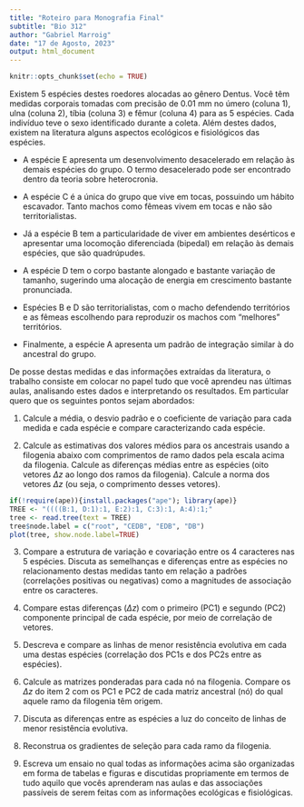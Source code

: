 ```yaml
---
title: "Roteiro para Monografia Final"
subtitle: "Bio 312"
author: "Gabriel Marroig"
date: "17 de Agosto, 2023"
output: html_document
---
```


```r
knitr::opts_chunk$set(echo = TRUE)
```

Existem 5 espécies destes roedores alocadas ao gênero Dentus. Você têm
medidas corporais tomadas com precisão de 0.01 mm no úmero (coluna 1),
ulna (coluna 2), tíbia (coluna 3) e fêmur (coluna 4) para as 5 espécies.
Cada indivíduo teve o sexo identificado durante a coleta. Além destes
dados, existem na literatura alguns aspectos ecológicos e fisiológicos
das espécies.

-   A espécie E apresenta um desenvolvimento desacelerado em relação às
    demais espécies do grupo. O termo desacelerado pode ser encontrado
    dentro da teoria sobre heterocronia.

-   A espécie C é a única do grupo que vive em tocas, possuindo um
    hábito escavador. Tanto machos como fêmeas vivem em tocas e não são
    territorialistas.

-   Já a espécie B tem a particularidade de viver em ambientes
    desérticos e apresentar uma locomoção diferenciada (bipedal) em
    relação às demais espécies, que são quadrúpudes.

-   A espécie D tem o corpo bastante alongado e bastante variação de
    tamanho, sugerindo uma alocação de energia em crescimento bastante
    pronunciada.

-   Espécies B e D são territorialistas, com o macho defendendo
    territórios e as fêmeas escolhendo para reproduzir os machos com
    "melhores" territórios.

-   Finalmente, a espécie A apresenta um padrão de integração similar à
    do ancestral do grupo.

De posse destas medidas e das informações extraídas da literatura, o
trabalho consiste em colocar no papel tudo que você aprendeu nas últimas
aulas, analisando estes dados e interpretando os resultados. Em
particular quero que os seguintes pontos sejam abordados:

1. Calcule a média, o desvio padrão e o coeficiente de variação para cada medida e cada espécie e compare caracterizando cada espécie. 

2. Calcule as estimativas dos valores médios para os ancestrais usando a filogenia abaixo com comprimentos de ramo dados pela escala acima da filogenia. Calcule as diferenças médias entre as espécies (oito vetores $\Delta z$ ao longo dos ramos da filogenia). Calcule a norma dos vetores $\Delta z$ (ou seja, o comprimento desses vetores). 

```r
if(!require(ape)){install.packages("ape"); library(ape)}
TREE <- "((((B:1, D:1):1, E:2):1, C:3):1, A:4):1;"
tree <- read.tree(text = TREE)
tree$node.label = c("root", "CEDB", "EDB", "DB")
plot(tree, show.node.label=TRUE)
```


3. Compare a estrutura de variação e covariação entre os 4 caracteres nas 5 espécies. Discuta as semelhanças e diferenças entre as espécies no relacionamento destas medidas tanto em relação a padrões (correlações positivas ou negativas) como a magnitudes de associação entre os caracteres. 

4. Compare estas diferenças ($\Delta z$) com o primeiro (PC1) e segundo (PC2) componente principal de cada espécie, por meio de correlação de vetores. 

5. Descreva e compare as linhas de menor resistência evolutiva em cada uma destas espécies (correlação dos PC1s e dos PC2s entre as espécies).

6. Calcule as matrizes ponderadas para cada nó na filogenia. Compare os $\Delta z$ do item 2 com os PC1 e PC2 de cada matriz ancestral (nó) do qual aquele ramo da filogenia têm origem.

7. Discuta as diferenças entre as espécies a luz do conceito de linhas de menor resistência evolutiva. 

8. Reconstrua os gradientes de seleção para cada ramo da filogenia. 

9. Escreva um ensaio no qual todas as informações acima são organizadas em forma de tabelas e figuras e discutidas propriamente em termos de tudo aquilo que vocês aprenderam nas aulas e das associações passíveis de serem feitas com as informações ecológicas e fisiológicas.   